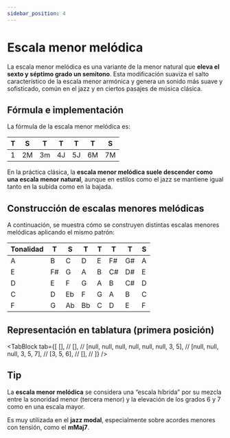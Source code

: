 ```yaml
---
sidebar_position: 4
---
```


# Escala menor melódica

La escala menor melódica es una variante de la menor natural que **eleva el sexto y séptimo grado un semitono**. Esta modificación suaviza el salto característico de la escala menor armónica y genera un sonido más suave y sofisticado, común en el jazz y en ciertos pasajes de música clásica.

## Fórmula e implementación

La fórmula de la escala menor melódica es:

| T   | S   | T   | T   | T   | T   | S   |
| --- | --- | --- | --- | --- | --- | --- |
| 1   | 2M  | 3m  | 4J  | 5J  | 6M  | 7M  |

En la práctica clásica, la **escala menor melódica suele descender como una escala menor natural**, aunque en estilos como el jazz se mantiene igual tanto en la subida como en la bajada.

## Construcción de escalas menores melódicas

A continuación, se muestra cómo se construyen distintas escalas menores melódicas aplicando el mismo patrón:

| Tonalidad | T   | S   | T   | T   | T   | T   | S   |
| --------- | --- | --- | --- | --- | --- | --- | --- |
| A         | B   | C   | D   | E   | F#  | G#  | A   |
| E         | F#  | G   | A   | B   | C#  | D#  | E   |
| D         | E   | F   | G   | A   | B   | C#  | D   |
| C         | D   | Eb  | F   | G   | A   | B   | C   |
| F         | G   | Ab  | Bb  | C   | D   | E   | F   |

## Representación en tablatura (primera posición)

<TabBlock
  tab={[
    [], //
    [], //
    [null, null, null, null, null, null, 3, 5], //
    [null, null, null, 3, 5, 7], //
    [3, 5, 6], //
    [], //
  ]}
/>

## Tip

La **escala menor melódica** se considera una “escala híbrida” por su mezcla entre la sonoridad menor (tercera menor) y la elevación de los grados 6 y 7 como en una escala mayor.

Es muy utilizada en el **jazz modal**, especialmente sobre acordes menores con tensión, como el **mMaj7**.

<DonateButton />
<Comments />
